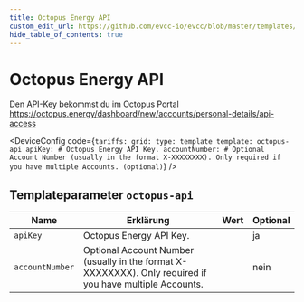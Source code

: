 ```yaml
---
title: Octopus Energy API
custom_edit_url: https://github.com/evcc-io/evcc/blob/master/templates/definition/tariff/octopus-api.yaml
hide_table_of_contents: true
---
```



# Octopus Energy API

<DeviceFeatures features="Vereinigtes Königreich" />

Den API-Key bekommst du im Octopus Portal https://octopus.energy/dashboard/new/accounts/personal-details/api-access


<DeviceConfig code={`tariffs:
    grid:
      type: template
      template: octopus-api
      apiKey: # Octopus Energy API Key.
      accountNumber: # Optional Account Number (usually in the format X-XXXXXXXX). Only required if you have multiple Accounts. (optional)`}  />

## Templateparameter `octopus-api`

| Name | Erklärung | Wert | Optional |
|-----------|-----------|------|----------|
| `apiKey` | Octopus Energy API Key. |  | ja |
| `accountNumber` | Optional Account Number (usually in the format X-XXXXXXXX). Only required if you have multiple Accounts. |  | nein |

